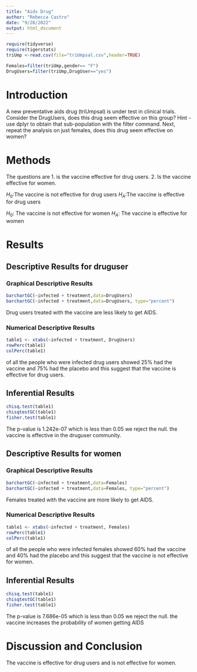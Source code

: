 ```yaml
---
title: "Aids Drug"
author: "Rebecca Castro"
date: "9/28/2022"
output: html_document
---
```


```r
require(tidyverse)
require(tigerstats)
triUmp <-read.csv(file="triUmpsal.csv",header=TRUE)

Females=filter(triUmp,gender== "F")
DrugUsers=filter(triUmp,DrugUser=="yes")
```

# Introduction

<!--In this section you explain what you are trying to show.  Where did the data come from?  What is the research or other question you are trying to answer?  If you skimp in this section expect to be marked down in your grade. Paint a picture of the project a couple of paragraphs is expected!-->

A new  preventative aids drug (triUmpsal) is under test in clinical trials. Consider the DrugUsers, does this drug seem effective on this group?  Hint - use dplyr to obtain that sub-population with the filter command.  Next, repeat the analysis on just females, does this drug seem effective on women?

<!-- Be sure to produce Descriptive Results and Inferential Results for both groups. !-->

# Methods

<!--Decide on your methods:  use "variable analysis" or other appropriate descriptors.  Make sure to choose at least one graphical method and at least one numerical method. Discuss what data manipulations may be needed, for example sub-setting or other binning procedures and what sort of graphical displays and inferential tools will be used!-->

The questions are 1. is the vaccine effective for drug users. 2. Is the vaccine effective for women.

$H_0$:The vaccine is not effective for drug users
$H_A$:The vaccine is effective for drug users

$H_0$: The vaccine is not effective for women
$H_A$: The vaccine is effective for women

# Results

<!--Divide this section into two sub-sections:  One for your descriptive results and one for your inferential results.!-->

## Descriptive Results for druguser

### Graphical Descriptive Results

<!--Graphical results here.  Make sure to show your code.  Provide appropriate labels for axes, giving units if possible, and provide a good title for the graph, too.  Use the graphical results to describe patterns, if any, that exist in the data as focused toward the research question. Bottom line is to explain the features of the graph that are relevant to conforming to or departing from what is expected by the null hypothesis !-->

```r
barchartGC(~infected + treatment,data=DrugUsers)
barchartGC(~infected + treatment,data=DrugUsers, type="percent")

```

Drug users treated with the vaccine are less likely to get AIDS.

### Numerical Descriptive Results

<!--Numerical results go here. Use the numerical results to describe the patterns, if any, that exist in the data as focused toward the research question!-->
```r
table1 <- xtabs(~infected + treatment, DrugUsers)
rowPerc(table1)
colPerc(table1)
```

of all the people who were infected drug users showed 25% had the vaccine and 75% had the placebo and this suggest that the vaccine is effective for drug users.

## Inferential Results

<!--State hypothesis clearly.  Make sure your discussion of the inferential test covers all the aspects that the test output produces, such as test statistic, p-value etc.  Make a decision about the null hypothesis, explain the assumptions on which the selected test/procedure was based, and why the chosen procedure satisfies the assumptions and is appropriate to answer the research question!-->
```r
chisq.test(table1)
chisqtestGC(table1)
fisher.test(table1)
```

The p-value is 1.242e-07 which is less than 0.05 we reject the null. the vaccine is effective in the druguser community.
  
## Descriptive Results for women

### Graphical Descriptive Results

<!--Graphical results here.  Make sure to show your code.  Provide appropriate labels for axes, giving units if possible, and provide a good title for the graph, too.  Use the graphical results to describe patterns, if any, that exist in the data as focused toward the research question. Bottom line is to explain the features of the graph that are relevant to conforming to or departing from what is expected by the null hypothesis !-->

```r
barchartGC(~infected + treatment,data=Females)
barchartGC(~infected + treatment,data=Females, type="percent")

```

Females treated with the vaccine are more likely to get AIDS.

### Numerical Descriptive Results

<!--Numerical results go here. Use the numerical results to describe the patterns, if any, that exist in the data as focused toward the research question!-->
```r
table1 <- xtabs(~infected + treatment, Females)
rowPerc(table1)
colPerc(table1)
```

of all the people who were infected females showed 60% had the vaccine and 40% had the placebo and this suggest that the vaccine is not effective for women.

## Inferential Results

<!--State hypothesis clearly.  Make sure your discussion of the inferential test covers all the aspects that the test output produces, such as test statistic, p-value etc.  Make a decision about the null hypothesis, explain the assumptions on which the selected test/procedure was based, and why the chosen procedure satisfies the assumptions and is appropriate to answer the research question!-->
```r
chisq.test(table1)
chisqtestGC(table1)
fisher.test(table1)
```

The p-value is 7.686e-05 which is less than 0.05 we reject the null. the vaccine increases the probability of women getting AIDS  
  
  
# Discussion and Conclusion

The vaccine is effective for drug users and is not effective for women. 
<!--Discussion and conclusion here.  If you found a relationship be sure to consider whether the relationship occurs because one of the variables causes the other, or whether they perhasps are related for some other reason.  Watch the chapter 6 videos from the George Town videos collection.!

Report on both Drug Users and Females.  Be sure to include the odds for both groups.
-->

 
